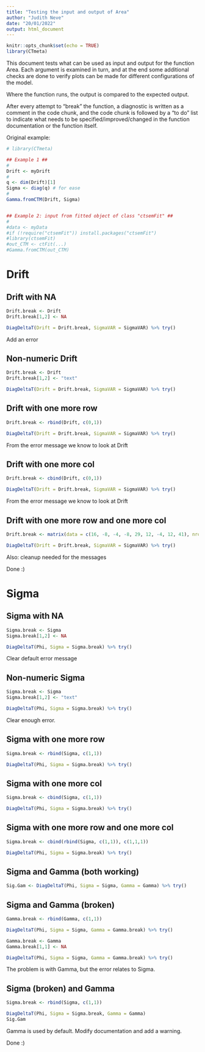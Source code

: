 ```yaml
---
title: "Testing the input and output of Area"
author: "Judith Neve"
date: "20/01/2022"
output: html_document
---
```


```r
knitr::opts_chunk$set(echo = TRUE)
library(CTmeta)
```

This document tests what can be used as input and output for the function Area. Each argument is examined in turn, and at the end some additional checks are done to verify plots can be made for different configurations of the model.

Where the function runs, the output is compared to the expected output.

After every attempt to "break" the function, a diagnostic is written as a comment in the code chunk, and the code chunk is followed by a "to do" list to indicate what needs to be specified/improved/changed in the function documentation or the function itself.

Original example:

```r
# library(CTmeta)

## Example 1 ##
#
Drift <- myDrift
#
q <- dim(Drift)[1]
Sigma <- diag(q) # for ease
#
Gamma.fromCTM(Drift, Sigma)


## Example 2: input from fitted object of class "ctsemFit" ##
#
#data <- myData
#if (!require("ctsemFit")) install.packages("ctsemFit")
#library(ctsemFit)
#out_CTM <- ctFit(...)
#Gamma.fromCTM(out_CTM)
```

# Drift

## Drift with NA

```r
Drift.break <- Drift
Drift.break[1,2] <- NA

DiagDeltaT(Drift = Drift.break, SigmaVAR = SigmaVAR) %>% try()
```

Add an error

## Non-numeric Drift

```r
Drift.break <- Drift
Drift.break[1,2] <- "text"

DiagDeltaT(Drift = Drift.break, SigmaVAR = SigmaVAR) %>% try()
```

## Drift with one more row

```r
Drift.break <- rbind(Drift, c(0,1))

DiagDeltaT(Drift = Drift.break, SigmaVAR = SigmaVAR) %>% try()
```

From the error message we know to look at Drift

## Drift with one more col

```r
Drift.break <- cbind(Drift, c(0,1))

DiagDeltaT(Drift = Drift.break, SigmaVAR = SigmaVAR) %>% try()
```

From the error message we know to look at Drift

## Drift with one more row and one more col

```r
Drift.break <- matrix(data = c(16, -8, -4, -8, 29, 12, -4, 12, 41), nrow = 3, ncol = 3, byrow = TRUE)

DiagDeltaT(Drift = Drift.break, SigmaVAR = SigmaVAR) %>% try()
```

Also: cleanup needed for the messages

Done :)


# Sigma

## Sigma with NA

```r
Sigma.break <- Sigma
Sigma.break[1,2] <- NA

DiagDeltaT(Phi, Sigma = Sigma.break) %>% try()
```

Clear default error message

## Non-numeric Sigma

```r
Sigma.break <- Sigma
Sigma.break[1,2] <- "text"

DiagDeltaT(Phi, Sigma = Sigma.break) %>% try()
```

Clear enough error.

## Sigma with one more row

```r
Sigma.break <- rbind(Sigma, c(1,1))

DiagDeltaT(Phi, Sigma = Sigma.break) %>% try()
```

## Sigma with one more col

```r
Sigma.break <- cbind(Sigma, c(1,1))

DiagDeltaT(Phi, Sigma = Sigma.break) %>% try()
```

## Sigma with one more row and one more col

```r
Sigma.break <- cbind(rbind(Sigma, c(1,1)), c(1,1,1))

DiagDeltaT(Phi, Sigma = Sigma.break) %>% try()
```

## Sigma and Gamma (both working)

```r
Sig.Gam <- DiagDeltaT(Phi, Sigma = Sigma, Gamma = Gamma) %>% try()
```

## Sigma and Gamma (broken)

```r
Gamma.break <- rbind(Gamma, c(1,1))

DiagDeltaT(Phi, Sigma = Sigma, Gamma = Gamma.break) %>% try()
```

```r
Gamma.break <- Gamma
Gamma.break[1,1] <- NA

DiagDeltaT(Phi, Sigma = Sigma, Gamma = Gamma.break) %>% try()
```

The problem is with Gamma, but the error relates to Sigma.

## Sigma (broken) and Gamma

```r
Sigma.break <- rbind(Sigma, c(1,1))

DiagDeltaT(Phi, Sigma = Sigma.break, Gamma = Gamma)
Sig.Gam
```

Gamma is used by default. Modify documentation and add a warning.

Done :)

